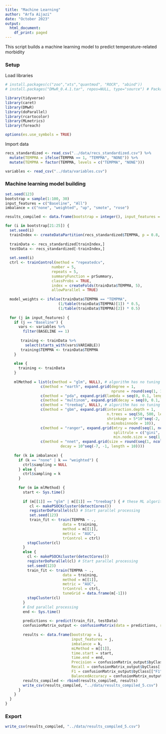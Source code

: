 ```yaml
---
title: "Machine Learning"
author: "Arfa Aijazi"
date: "October 2023"
output:
  html_document:
    df_print: paged
---
```


This script builds a machine learning model to predict temperature-related morbidity

### Setup
Load libraries
```r

# install.packages(c("zoo","xts","quantmod", "ROCR", "abind"))
# install.packages("DMwR_0.4.1.tar", repos=NULL, type="source") # Package DMwR removed from the CRAN repository, so was downloaded from the Archives (https://cran.r-project.org/src/contrib/Archive/DMwR/). This package contains the SMOTE function integrated into caret's cross validation. 

library(tidyverse)
library(caret)
library(DMwR)
library(doParallel)
library(rcartocolor)
library(MLmetrics)
library(foreach)

options(es.use_symbols = TRUE)
```

Import data
```r
recs_standardized <- read_csv("../data/recs_standardized.csv") %>%
  mutate(TEMPMA = ifelse(TEMPMA == 1, "TEMPMA", "NONE")) %>%
  mutate(TEMPMA = factor(TEMPMA, levels = c("TEMPMA", "NONE")))

variables <- read_csv("../data/variables.csv")
```

### Machine learning model building
```r
set.seed(123)
bootstrap = sample(1:100, 30)
input_features = c("Baseline", "All")
imbalance = c("none", "weighted", "up", "smote", "rose")

results_compiled <- data.frame(bootstrap = integer(), input_features = character(), imbalance = character(), mlMethod = character, time.start = double(), time.end = double(), Precision = double(), Recall = double(), F1 = double(), BalancedAccuracy = double())

for (i in bootstrap[21:25]) {
  set.seed(i)
  trainIndex <- createDataPartition(recs_standardized$TEMPMA, p = 0.8, list = FALSE, times = 1)
  
  trainData <- recs_standardized[trainIndex,]
  testData <- recs_standardized[-trainIndex,]
  
  set.seed(i)
  ctrl <- trainControl(method = "repeatedcv",
                     number = 5,
                     repeats = 5,
                     summaryFunction = prSummary,
                     classProbs = TRUE,
                     index = createFolds(trainData$TEMPMA, 5),
                     allowParallel = TRUE)
  
  model_weights <- ifelse(trainData$TEMPMA == "TEMPMA",
                        (1/table(trainData$TEMPMA)[1]) * 0.5,
                        (1/table(trainData$TEMPMA)[2]) * 0.5)
  
  for (j in input_features) {
    if (j == "Baseline") {
      vars <- variables %>%
        filter(BASELINE == 1)
      
       training <- trainData %>%
         select(starts_with(vars$VARIABLE))
       training$TEMPMA <- trainData$TEMPMA
    }
    
    else {
      training <- trainData
    }
    
    mlMethod = list(c(method = "glm", NULL), # algorithm has no tuning parameters
                c(method = "earth", expand.grid(degree = 1, 
                                                nprune = round(seq(1, 100, length = 100)))),
                c(method = "pda", expand.grid(lambda = seq(0, 0.1, length = 100))),
                c(method = "multinom", expand.grid(decay = seq(0, 0.1, length = 100))),
                c(method = "treebag", NULL), # algorithm has no tuning parameters
                c(method = "gbm", expand.grid(interaction.depth = 1, 
                                              n.trees = seq(50, 500, length = 10), 
                                              shrinkage = 5*10^seq(-2, -3, length = 10),
                                              n.minobsinnode = 10)),
                c(method = "ranger", expand.grid(mtry = round(seq(1, ncol(training)-1, length = 10)),
                                                 splitrule = c("gini", "extratrees"),
                                                 min.node.size = seq(1,5, length = 5))),
                c(method = "nnet", expand.grid(size = round(seq(1, ncol(training)-1, length = 10)), 
                         decay = 10^seq(-7, -1, length = 10))))
    
    for (k in imbalance) {
      if (k == "none" | k == "weighted") {
        ctrl$sampling = NULL
      } else {
        ctrl$sampling = k
      }
      
      for (m in mlMethod) {
        start <- Sys.time()
       
        if (m[[1]] == "glm" | m[[1]] == "treebag") { # these ML algorithms do not have tuning parameters
           cl <- makePSOCKcluster(detectCores())
           registerDoParallel(cl) # Start parallel processing
           set.seed(123)
           train_fit <- train(TEMPMA ~ .,
                          data = training,
                          method = m[[1]],
                          metric = "AUC",
                          trControl = ctrl)
          stopCluster(cl) 
        }
        else {
          cl <- makePSOCKcluster(detectCores())
          registerDoParallel(cl) # Start parallel processing
          set.seed(123)
          train_fit <- train(TEMPMA ~ .,
                          data = training,
                          method = m[[1]],
                          metric = "AUC",
                          trControl = ctrl,
                          tuneGrid = data.frame(m[-1]))
          stopCluster(cl) 
        }
        # End parallel processing
        end <- Sys.time()
        
        predictions <- predict(train_fit, testData)
        confusionMatrix_output <- confusionMatrix(data = predictions, reference = testData$TEMPMA)
    
        results <- data.frame(bootstrap = i, 
                              input_features = j, 
                              imbalance = k, 
                              mLMethod = m[[1]], 
                              time.start = start, 
                              time.end = end, 
                              Precision = confusionMatrix_output$byClass[["Precision"]], 
                              Recall = confusionMatrix_output$byClass[["Recall"]], 
                              F1 = confusionMatrix_output$byClass[["F1"]],
                              BalancedAccuracy = confusionMatrix_output$byClass[["Balanced Accuracy"]])
        results_compiled <- rbind(results_compiled, results)
        write_csv(results_compiled, "../data/results_compiled_5.csv")
      }
    }
  }
}


```

### Export
```r
write_csv(results_compiled, "../data/results_compiled_5.csv")
```

